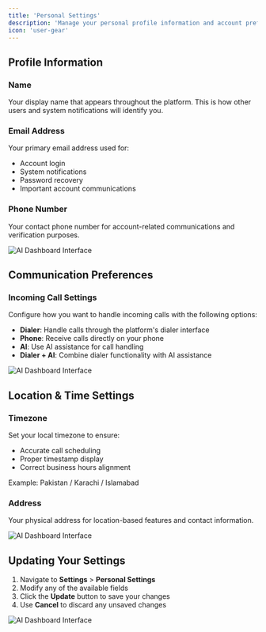 ```yaml
---
title: 'Personal Settings'
description: 'Manage your personal profile information and account preferences'
icon: 'user-gear'
---
```


## Profile Information

### Name
Your display name that appears throughout the platform. This is how other users and system notifications will identify you.

### Email Address
Your primary email address used for:
- Account login
- System notifications
- Password recovery
- Important account communications

### Phone Number
Your contact phone number for account-related communications and verification purposes.

![AI Dashboard Interface](/images/settings/personal-settings/image.png)
## Communication Preferences

### Incoming Call Settings
Configure how you want to handle incoming calls with the following options:

- **Dialer**: Handle calls through the platform's dialer interface
- **Phone**: Receive calls directly on your phone
- **AI**: Use AI assistance for call handling
- **Dialer + AI**: Combine dialer functionality with AI assistance

![AI Dashboard Interface](/images/settings/personal-settings/image2.png)

## Location & Time Settings

### Timezone
Set your local timezone to ensure:
- Accurate call scheduling
- Proper timestamp display
- Correct business hours alignment

Example: Pakistan / Karachi / Islamabad

### Address
Your physical address for location-based features and contact information.

![AI Dashboard Interface](/images/settings/personal-settings/image3.png)

## Updating Your Settings

1. Navigate to **Settings** > **Personal Settings**
2. Modify any of the available fields
3. Click the **Update** button to save your changes
4. Use **Cancel** to discard any unsaved changes

![AI Dashboard Interface](/images/settings/personal-settings/updates.png)


